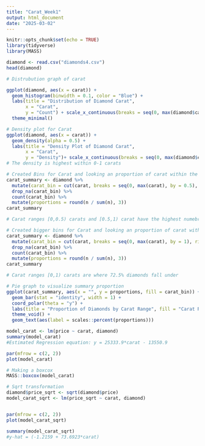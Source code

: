 ```yaml
---
title: "Carat_Week1"
output: html_document
date: "2025-03-02"
---
```


```r
knitr::opts_chunk$set(echo = TRUE)
library(tidyverse)
library(MASS)
```


```r
diamond <- read.csv("diamonds4.csv")
head(diamond)
```


```r
# Distrubution graph of carat

ggplot(diamond, aes(x = carat)) +
  geom_histogram(binwidth = 0.1, color = "Blue") +
  labs(title = "Distribution of Diamond Carat",
       x = "Carat",
       y = "Count") + scale_x_continuous(breaks = seq(0, max(diamond$carat), by = 0.5)) + 
  theme_minimal()
```



```r
# Density plot for Carat
ggplot(diamond, aes(x = carat)) +
  geom_density(alpha = 0.5) +
  labs(title = "Density Plot of Diamond Carat",
       x = "Carat",
       y = "Density")+ scale_x_continuous(breaks = seq(0, max(diamond$carat), by = 0.5)) +theme_minimal()
# The density is highest within 0-1 carats
```
```r
# Created Bins for Carat and looking an proportion of carat within the bins
carat_summary <- diamond %>%
  mutate(carat_bin = cut(carat, breaks = seq(0, max(carat), by = 0.5), right = FALSE)) %>%
  drop_na(carat_bin) %>%
  count(carat_bin) %>%
  mutate(proportions = round(n / sum(n), 3))
carat_summary 

# Carat ranges [0,0.5) carats and [0.5,1) carat have the highest numebrs of diamonds 
```

```r
# Created bigger bins for Carat and looking an proportion of carat within the bins
carat_summary <- diamond %>%
  mutate(carat_bin = cut(carat, breaks = seq(0, max(carat), by = 1), right = FALSE)) %>%
  drop_na(carat_bin) %>%
  count(carat_bin) %>%
  mutate(proportions = round(n / sum(n), 3))
carat_summary 

# Carat ranges [0,1) carats are where 72.5% diamonds fall under
```
```r
# Pie graph to visualize summary proportion
ggplot(carat_summary, aes(x = "", y = proportions, fill = carat_bin)) +
  geom_bar(stat = "identity", width = 1) + 
  coord_polar(theta = "y") +
  labs(title = "Proportion of Diamonds by Carat Range", fill = "Carat Range") +
  theme_void() +
  geom_text(aes(label = scales::percent(proportions)))
```


```r
model_carat <- lm(price ~ carat, diamond)
summary(model_carat)
#Estimated Regression equation: y = 25333.9*carat - 13550.9
```
```r
par(mfrow = c(2, 2))
plot(model_carat)
```

```r
# Making a boxcox
MASS::boxcox(model_carat)
```

```r
# Sqrt transformation
diamond$price_sqrt <- sqrt(diamond$price)
model_carat_sqrt <- lm(price_sqrt ~ carat, diamond)


par(mfrow = c(2, 2))
plot(model_carat_sqrt)

```

```r
summary(model_carat_sqrt)
#y-hat = (-1.2159 + 73.6923*carat)
```


